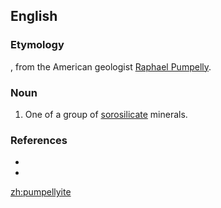 ==English==

===Etymology===
{{suffix|Pumpelly|ite|lang=en}}, from the American geologist [[w:Raphael Pumpelly|Raphael Pumpelly]].

===Noun===
{{en-noun}}
{{wikipedia}}

# {{lb|en|geology}} One of a group of [[sorosilicate]] minerals.

===References===
* {{R:WebMineral}}
* {{R:mindat}}

[[zh:pumpellyite]]
